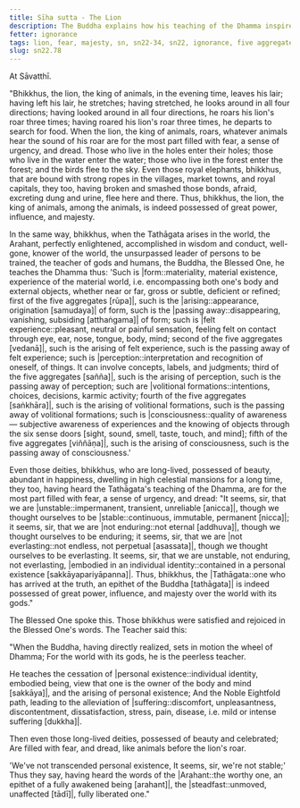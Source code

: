 ```yaml
---
title: Sīha sutta - The Lion
description: The Buddha explains how his teaching of the Dhamma inspires fear and dread in the deities, just as the lion's roar inspires fear in the animals.
fetter: ignorance
tags: lion, fear, majesty, sn, sn22-34, sn22, ignorance, five aggregates, form, feeling, perception, formations, consciousness
slug: sn22.78
---
```


At Sāvatthī.

"Bhikkhus, the lion, the king of animals, in the evening time, leaves his lair; having left his lair, he stretches; having stretched, he looks around in all four directions; having looked around in all four directions, he roars his lion's roar three times; having roared his lion's roar three times, he departs to search for food. When the lion, the king of animals, roars, whatever animals hear the sound of his roar are for the most part filled with fear, a sense of urgency, and dread. Those who live in the holes enter their holes; those who live in the water enter the water; those who live in the forest enter the forest; and the birds flee to the sky. Even those royal elephants, bhikkhus, that are bound with strong ropes in the villages, market towns, and royal capitals, they too, having broken and smashed those bonds, afraid, excreting dung and urine, flee here and there. Thus, bhikkhus, the lion, the king of animals, among the animals, is indeed possessed of great power, influence, and majesty.

In the same way, bhikkhus, when the Tathāgata arises in the world, the Arahant, perfectly enlightened, accomplished in wisdom and conduct, well-gone, knower of the world, the unsurpassed leader of persons to be trained, the teacher of gods and humans, the Buddha, the Blessed One, he teaches the Dhamma thus: 'Such is |form::materiality, material existence, experience of the material world, i.e. encompassing both one's body and external objects, whether near or far, gross or subtle, deficient or refined; first of the five aggregates [rūpa]|, such is the |arising::appearance, origination [samudaya]| of form, such is the |passing away::disappearing, vanishing, subsiding [atthaṅgama]| of form; such is |felt experience::pleasant, neutral or painful sensation, feeling felt on contact through eye, ear, nose, tongue, body, mind; second of the five aggregates [vedanā]|, such is the arising of felt experience, such is the passing away of felt experience; such is |perception::interpretation and recognition of oneself, of things. It can involve concepts, labels, and judgments; third of the five aggregates [sañña]|, such is the arising of perception, such is the passing away of perception; such are |volitional formations::intentions, choices, decisions, karmic activity; fourth of the five aggregates [saṅkhāra]|, such is the arising of volitional formations, such is the passing away of volitional formations; such is |consciousness::quality of awareness — subjective awareness of experiences and the knowing of objects through the six sense doors [sight, sound, smell, taste, touch, and mind]; fifth of the five aggregates [viññāṇa]|, such is the arising of consciousness, such is the passing away of consciousness.'

Even those deities, bhikkhus, who are long-lived, possessed of beauty, abundant in happiness, dwelling in high celestial mansions for a long time, they too, having heard the Tathāgata's teaching of the Dhamma, are for the most part filled with fear, a sense of urgency, and dread: "It seems, sir, that we are |unstable::impermanent, transient, unreliable [anicca]|, though we thought ourselves to be |stable::continuous, immutable, permanent [nicca]|; it seems, sir, that we are |not enduring::not eternal [addhuva]|, though we thought ourselves to be enduring; it seems, sir, that we are |not everlasting::not endless, not perpetual [asassata]|, though we thought ourselves to be everlasting. It seems, sir, that we are unstable, not enduring, not everlasting, |embodied in an individual identity::contained in a personal existence [sakkāyapariyāpanna]|. Thus, bhikkhus, the |Tathāgata::one who has arrived at the truth, an epithet of the Buddha [tathāgata]| is indeed possessed of great power, influence, and majesty over the world with its gods."

The Blessed One spoke this. Those bhikkhus were satisfied and rejoiced in the Blessed One's words. The Teacher said this:

"When the Buddha, having directly realized,
sets in motion the wheel of Dhamma;
For the world with its gods,
he is the peerless teacher.

He teaches the cessation of |personal existence::individual identity, embodied being, view that one is the owner of the body and mind [sakkāya]|,
and the arising of personal existence;
And the Noble Eightfold path,
leading to the alleviation of |suffering::discomfort, unpleasantness, discontentment, dissatisfaction, stress, pain, disease, i.e. mild or intense suffering [dukkha]|.

Then even those long-lived deities,
possessed of beauty and celebrated;
Are filled with fear, and dread,
like animals before the lion's roar.

'We've not transcended personal existence,
It seems, sir, we're not stable;'
Thus they say, having heard the words of the |Arahant::the worthy one, an epithet of a fully awakened being [arahant]|,
the |steadfast::unmoved, unaffected [tādī]|, fully liberated one."